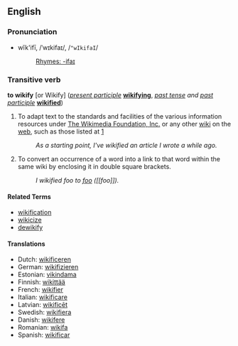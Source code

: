 ==English==

===Pronunciation===
*wĭk'ifī, /ˈwɪkifaɪ/, /<tt>"wIkifaI</tt>/
*:[[Rhymes:English:-ifaɪ|Rhymes: -ifaɪ]]

===Transitive verb===
'''to wikify''' [or Wikify] (''[[present participle]]'' '''[[wikifying]]''', ''[[past tense]] and [[past participle]]'' '''[[wikified]]''')

# To adapt text to the standards and facilities of the various information resources under [[w:Wikimedia|The Wikimedia Foundation, Inc.]] or any other [[wiki]] on the [[web]], such as those listed at [http://www.worldwidewiki.net/wiki/SwitchWiki]
#: ''As a starting point, I've wikified an article I wrote a while ago.''
# To convert an occurrence of a word into a link to that word within the same wiki by enclosing it in double square brackets.
#: ''I wikified foo to [[foo]] (<nowiki>[[foo]]</nowiki>).''

====Related Terms====
*[[wikification]]
*[[wikicize]]
*[[dewikify]]

====Translations====
*Dutch: [[wikificeren]]
*German: [[wikifizieren]]
*Estonian: [[vikindama]]
*Finnish: [[wikittää]]
*French: [[wikifier]]
*Italian: [[wikificare]]
*Latvian: [[wikificēt]]
*Swedish: [[wikifiera]]
*Danish: [[wikifere]]
*Romanian: [[wikifa]]
*Spanish: [[wikificar]]
